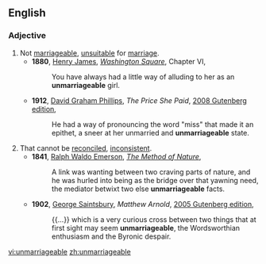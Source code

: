 ==English==

===Adjective===
{{en-adj}}

# Not [[marriageable]], [[unsuitable]] for [[marriage]].
#* '''1880''', [[w:Henry James|Henry James]], ''[[s:Washington Square/Chapter VI|Washington Square]]'', Chapter VI,
#*: You have always had a little way of alluding to her as an '''unmarriageable''' girl.
#* '''1912''', [[w:David Graham Phillips|David Graham Phillips]], ''The Price She Paid'', [http://www.gutenberg.org/files/457/457-h/457-h.htm 2008 Gutenberg edition],
#*: He had a way of pronouncing the word "miss" that made it an epithet, a sneer at her unmarried and '''unmarriageable''' state.
# That cannot be [[reconcile]]d, [[inconsistent]].
#* '''1841''', [[w:Ralph Waldo Emerson|Ralph Waldo Emerson]], ''[[s:The Method of Nature|The Method of Nature]]'',
#*: A link was wanting between two craving parts of nature, and he was hurled into being as the bridge over that yawning need, the mediator betwixt two else '''unmarriageable''' facts.
#* '''1902''', [[w:George Saintsbury|George Saintsbury]], ''Matthew Arnold'', [http://www.gutenberg.org/files/16284/16284.txt 2005 Gutenberg edition],
#*: {{...}} which is a very curious cross between two things that at first sight may seem '''unmarriageable''', the Wordsworthian enthusiasm and the Byronic despair.

[[vi:unmarriageable]]
[[zh:unmarriageable]]